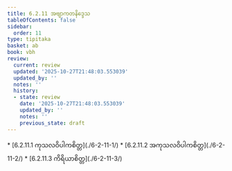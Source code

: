```yaml
---
title: 6.2.11 အဗျာကတနိဒ္ဒေသ
tableOfContents: false
sidebar:
  order: 11
type: tipitaka
basket: ab
book: vbh
review:
  current: review
  updated: '2025-10-27T21:48:03.553039'
  updated_by: ''
  notes: ''
  history:
  - state: review
    date: '2025-10-27T21:48:03.553039'
    updated_by: ''
    notes: ''
    previous_state: draft
---
```



<ReviewStatus review={frontmatter.review} showDetails={true} />

<HypothesisAnnotation frontmatter={frontmatter} />

<DynamicBreadcrumb />



<TableOfContents book="vbh" section="6.2.11">
* [6.2.11.1 ကုသလဝိပါကစိတ္တ](./6-2-11-1/)
* [6.2.11.2 အကုသလဝိပါကစိတ္တ](./6-2-11-2/)
* [6.2.11.3 ကိရိယာစိတ္တ](./6-2-11-3/)
</TableOfContents>